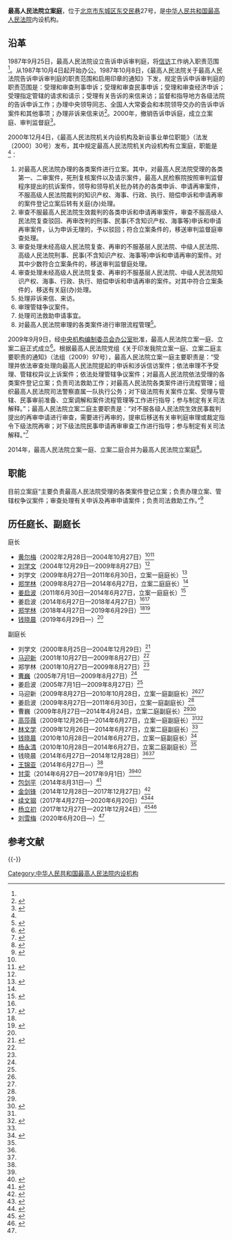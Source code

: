 {{Infobox PRCG
|机构名称=最高人民法院立案庭
|标志1=Red star.svg
|标志1说明=
|职位1=庭长
|人员1=[[钱晓晨|钱晓晨]]
|职位2=
|人员2=
|人数2=
|业务上级机构=
|组织上级机构=
|上级机构=[[中华人民共和国最高人民法院|中华人民共和国最高人民法院]]
|机构类型=最高人民法院内设机构
|行政级别=
|成立时间=
|地址1=[[北京市|北京市]][[东城区_(北京市)|东城区]][[东交民巷|东交民巷]]27号
|邮编1=
|电话0=
|电话1={{Tel|86|10|}}
|传真1=
|场所2=最高人民法院人民来访接待室
|地址2=[[北京市|北京市]][[朝阳区_(北京市)|朝阳区]][[小红门乡|小红门乡]]红寺村40号
|邮编2=100164
|官网=
}}
'''最高人民法院立案庭'''，位于[[北京市|北京市]][[东城区_(北京市)|东城区]][[东交民巷|东交民巷]]27号，是[[中华人民共和国最高人民法院|中华人民共和国最高人民法院]]内设机构。

==沿革==
1987年9月25日，最高人民法院设立告诉申诉审判庭，将[[信访|信访]]工作纳入职责范围<ref name=jigoujsh/>。从1987年10月4日起开始办公。1987年10月8日，《最高人民法院关于最高人民法院告诉申诉审判庭的职责范围和启用印章的通知》下发，规定告诉申诉审判庭的职责范围是：受理和审查刑事申诉；受理和审查民事申诉；受理和审查经济申诉；受理指定管辖的请求和请示；受理有关告诉的来信来访；监督和指导地方各级法院的告诉申诉工作；办理中央领导同志、全国人大常委会和本院领导交办的告诉申诉案件和其他事项；办理非诉来信来访<ref>{{Cite web |url =  http://www.chinacourt.org/law/detail/1987/10/id/6930.shtml|title = 最高人民法院关于最高人民法院告诉申诉审判庭的职责范围和启用印章的通知 |author =  |date = 1987-10-08 |publisher = 中国法院网 |language =  |accessdate =  |quote =  }}</ref>。2000年，撤销告诉申诉庭，成立立案庭、审判监督庭<ref name=jigoujsh>{{Cite web |url = http://rmfyb.chinacourt.org/paper/html/2014-11/23/content_90796.htm?div=-1 |title = 最高人民法院机构设置简史 |author =  |date = 2014-11-23 |publisher = 人民法院报 |language =  |accessdate =  |quote =  |archive-date = 2020-11-04 |archive-url = https://web.archive.org/web/20201104154950/http://rmfyb.chinacourt.org/paper/html/2014-11/23/content_90796.htm?div=-1 |dead-url = no }}</ref>。

2000年12月4日，《最高人民法院机关内设机构及新设事业单位职能》（法发〔2000〕30号）发布，其中规定最高人民法院机关内设机构有立案庭，职能是<ref name=zhineng/>：
#对最高人民法院办理的各类案件进行立案。其中，对最高人民法院受理的各类第一、二审案件，死刑复核案件以及请示案件，最高人民检察院按照审判监督程序提出的抗诉案件，领导和领导机关批办转办的各类申诉、申请再审案件，不服高级人民法院裁判的知识产权、海事、行政、执行、赔偿申诉和申请再审的案件登记立案后转有关庭(办)处理。
#审查不服最高人民法院生效裁判的各类申诉和申请再审案件，审查不服高级人民法院复查驳回、再审改判的刑事、民事(不含知识产权、海事等)申诉和申请再审案件，认为申诉无理的，予以驳回；符合立案条件的，移送审判监督庭审查处理。
#审查处理未经高级人民法院复查、再审的不服基层人民法院、中级人民法院、高级人民法院刑事、民事(不含知识产权、海事等)申诉和申请再审的案件。对其中少数符合立案条件的，移送审判监督庭处理。
#审查处理未经高级人民法院复查、再审的不服基层人民法院、中级人民法院知识产权、海事、行政、执行、赔偿申诉和申请再审的案件。对其中符合立案条件的，移送有关庭(办)处理。
#处理非诉来信、来访。
#审理管辖争议案件。
#处理司法救助申请事宜。
#对最高人民法院审理的各类案件进行审限流程管理<ref name=zhineng>{{Cite web |url = http://www.pkulaw.cn/fulltext_form.aspx?Gid=124743 |title = 最高人民法院机关内设机构及新设事业单位职能 |author =  |date =  |publisher = 北大法宝 |language =  |accessdate = 2017-04-05 |quote =  |archive-date = 2020-05-09 |archive-url = https://web.archive.org/web/20200509020535/http://www.pkulaw.cn/fulltext_form.aspx?Gid=124743 |dead-url = no }}</ref>。

2009年9月9日，经[[中央机构编制委员会办公室|中央机构编制委员会办公室]]批准，最高人民法院立案一庭、立案二庭正式成立<ref>{{Cite web |url = http://news.sohu.com/20090910/n266610846.shtml |title =最高法院内设机构调整 立案一庭二庭正式成立  |author =  |date =2009-09-10  |publisher = 搜狐 |language =  |accessdate =  |quote =  }}</ref>。根据最高人民法院党组《关于印发我院立案一庭、立案二庭主要职责的通知》（法组（2009）97号），最高人民法院立案一庭主要职责是：“受理并依法审查处理向最高人民法院提起的申诉和涉诉信访案件；依法审理不予受理、管辖权异议上诉案件；依法处理管辖争议案件；对最高人民法院依法受理的各类案件登记立案；负责司法救助工作；对最高人民法院各类案件进行流程管理；组织最高人民法院司法警察直属一队执行公务；对下级法院有关案件立案、受理与管辖、民事审前准备、立案调解和案件流程管理等工作进行指导；参与制定有关司法解释。”；最高人民法院立案二庭主要职责是：“对不服各级人民法院生效民事裁判提出的再审申请进行审查，需要进行再审的，提审后移送有关审判庭审理或裁定指令下级法院再审；对下级法院民事申请再审审查工作进行指导；参与制定有关司法解释。”<ref>{{Cite web |url = http://www.court.gov.cn/shenpan-xiangqing-86.html |title = 最高人民法院立案一庭、立案二庭主要职责范围 |author =  |date = 2010-02-11 |publisher =中华人民共和国最高人民法院 |language =  |accessdate =  |quote =  }}</ref>

2014年，最高人民法院立案一庭、立案二庭合并为最高人民法院立案庭<ref name=jiangqb>{{Cite web  |url =http://leaders.people.com.cn/n/2014/0628/c58278-25212682.html  |title =姜启波任最高人民法院立案庭庭长  |author =  |date =2014-06-28  |publisher =人民网  |language =  |accessdate =  |quote =  |archive-date =2017-04-06  |archive-url =https://web.archive.org/web/20170406111226/http://leaders.people.com.cn/n/2014/0628/c58278-25212682.html  |dead-url =no  }}</ref>。

==职能==
目前立案庭“主要负责最高人民法院受理的各类案件登记立案；负责办理立案、管辖权争议案件；审查处理有关申诉及再审申请案件；负责司法救助工作。”<ref>{{Cite web |url = http://www.court.gov.cn/jigou-fayuanjigou-zhineng-2.html |title = 立案庭 |author =  |date =  |publisher = 中华人民共和国最高人民法院 |language =  |accessdate = 2017-04-06 |quote =  |archive-date = 2020-07-03 |archive-url = https://web.archive.org/web/20200703061351/http://www.court.gov.cn/jigou-fayuanjigou-zhineng-2.html |dead-url = no }}</ref>

==历任庭长、副庭长==
{{col-begin}}
{{col-2}}
;庭长
*[[黄尔梅|黄尔梅]]（2002年2月28日—2004年10月27日）<ref name=yjjb/><ref name=ellsan>{{Cite web |url = http://www.npc.gov.cn/wxzl/wxzl/2004-02/09/content_327755.htm |title = 最高人民法院（2003年－） |author =  |date = 2004-02-09 |publisher = 中国人大网 |language =  |accessdate =  |quote =  |archive-url = https://web.archive.org/web/20200416175657/http://www.npc.gov.cn/wxzl/wxzl/2004-02/09/content_327755.htm |archive-date = 2020-04-16 |dead-url = yes }}</ref>
*[[刘学文|刘学文]]（2004年12月29日—2009年8月27日）<ref name=ellsan/>
*刘学文（2009年8月27日—2011年6月30日，立案一庭庭长）<ref name=elljbeq>{{Cite web |url = http://news.sohu.com/20090827/n266277718.shtml |title = 全国人大任免一批最高人民法院各庭庭长 |author =  |date = 2009-08-27 |publisher = 搜狐 |language =  |accessdate =  |quote =  |archive-date = 2020-03-18 |archive-url = https://web.archive.org/web/20200318043157/http://news.sohu.com/20090827/n266277718.shtml |dead-url = no }}</ref>
*[[郑学林|郑学林]]（2009年8月27日—2014年6月27日，立案二庭庭长）<ref name=elljbeq/>
*[[姜启波|姜启波]]（2011年6月30日—2014年6月27日，立案一庭庭长）<ref>{{Cite web |url = http://www.court.gov.cn/fabu-xiangqing-12980.html |title = 全国人民代表大会常务委员会任免名单 |author =  |date = 2011-07-27 |publisher = 中华人民共和国最高人民法院 |language =  |accessdate =  |quote =  |archive-date = 2019-06-08 |archive-url = https://web.archive.org/web/20190608082248/http://www.court.gov.cn/fabu-xiangqing-12980.html |dead-url = no }}</ref>
*姜启波（2014年6月27日—2018年4月27日）<ref name=jiangqb/><ref name="npc20180427">{{Cite web|url=http://www.npc.gov.cn/npc/c30834/201804/e3e5b9538182479d845eae39ff3bf97d.shtml|title=全国人民代表大会常务委员会任免名单（2018年4月27日第十三届全国人民代表大会常务委员会第二次会议通过）|date=2018-04-27|publisher=中国人大网|access-date=2021-12-24|archive-date=2021-12-24|archive-url=https://web.archive.org/web/20211224182400/http://www.npc.gov.cn/npc/c30834/201804/e3e5b9538182479d845eae39ff3bf97d.shtml|dead-url=no}}</ref>
*[[郑学林|郑学林]]（2018年4月27日—2019年6月29日）<ref name="npc20180427" /><ref name="npc20190629">{{Cite web|url=http://www.npc.gov.cn/npc/c30834/201907/1f2cd8d6742846fa959ef93ca58c0a50.shtml|title=全国人民代表大会常务委员会任免名单（2019年6月29日第十三届全国人民代表大会常务委员会第十一次会议通过）|date=2019-06-29|publisher=中国人大网|access-date=2021-12-24|archive-date=2019-09-24|archive-url=https://web.archive.org/web/20190924030049/http://www.npc.gov.cn/npc/c30834/201907/1f2cd8d6742846fa959ef93ca58c0a50.shtml|dead-url=no}}</ref>
*[[钱晓晨|钱晓晨]]（2019年6月29日—）<ref name="npc20190629" />

{{col-2}}
;副庭长
*刘学文（2000年8月25日—2004年12月29日）<ref name=yjjb>{{Cite web |url = http://www.npc.gov.cn/wxzl/wxzl/2004-02/09/content_327756.htm |title = 最高人民法院（1998年－2002年） |author =  |date = 2004-02-09 |publisher = 中国人大网 |language =  |accessdate =  |quote =  |archive-url = https://web.archive.org/web/20160306052226/http://www.npc.gov.cn/wxzl/wxzl/2004-02/09/content_327756.htm |archive-date = 2016-03-06 |dead-url = yes }}</ref>
*[[马迎新|马迎新]]（2001年10月27日—2009年8月27日）<ref name=yjjb/>
*郑学林（2001年10月27日—2009年8月27日）<ref name=yjjb/>
*[[曹巍|曹巍]]（2005年7月1日—2009年8月27日）<ref name=ellsan/>
*姜启波（2005年7月1日—2009年8月27日）<ref name=ellsan/>
*马迎新（2009年8月27日—2010年10月28日，立案一庭副庭长）<ref name=elljbeq/><ref name=elylyleb/>
*姜启波（2009年8月27日—2011年6月30日，立案一庭副庭长）<ref name=elljbeq/>
*曹巍（2009年8月27日—2014年4月24日，立案二庭副庭长）<ref name=elljbeq/><ref>{{Cite web|url =http://www.taiwan.cn/xwzx/PoliticsNews/201404/t20140424_6068874.htm|title =全国人大常委会任免名单|author =|date =2014-04-24|publisher =中国台湾网|language =|accessdate =|quote =|deadurl =yes|archiveurl =https://web.archive.org/web/20170407054005/http://www.taiwan.cn/xwzx/PoliticsNews/201404/t20140424_6068874.htm|archivedate =2017-04-07}}</ref>
*[[高莎薇|高莎薇]]（2009年12月26日—2014年6月27日，立案一庭副庭长）<ref name=jiangqb/><ref name=elljyeeb>{{Cite web  |url =http://www.chinacourt.org/article/detail/2009/12/id/388048.shtml  |title =全国人大常委会任免名单  |author =  |date =2009-12-28  |publisher =中国法院网  |language =  |accessdate =  |quote =  |archive-date =2017-04-06  |archive-url =https://web.archive.org/web/20170406201439/http://www.chinacourt.org/article/detail/2009/12/id/388048.shtml  |dead-url =no  }}</ref>
*[[林文学|林文学]]（2009年12月26日—2014年6月27日，立案二庭副庭长）<ref name=elljyeeb/>
*[[钱晓晨|钱晓晨]]（2010年10月28日—2014年6月27日，立案一庭副庭长）<ref name=elylyleb>{{Cite web |url = http://politics.people.com.cn/GB/41223/13074004.html |title = 全国人民代表大会常务委员会任免最高法审判员名单 |author =  |date = 2010-10-28 |publisher = 人民网 |language =  |accessdate =  |quote =  |archive-date = 2012-01-19 |archive-url = https://web.archive.org/web/20120119180845/http://politics.people.com.cn/GB/41223/13074004.html |dead-url = no }}</ref>
*[[杨永清|杨永清]]（2010年10月28日—2014年6月27日，立案二庭副庭长）<ref name=elylyleb/>
*钱晓晨（2014年6月27日—2014年12月28日）<ref name=jiangqb/><ref name=jinjf/>
*[[王锦亚|王锦亚]]（2014年6月27日—）<ref name=jiangqb/>
*[[甘雯|甘雯]]（2014年6月27日—2017年9月1日）<ref name=jiangqb/><ref>{{Cite web  |url =http://www.npc.gov.cn/npc/xinwen/2017-09/01/content_2028076.htm  |title =全国人民代表大会常务委员会任免名单  |author =  |date =2017-09-01  |publisher =中国人大网  |language =  |accessdate =  |quote =  |archive-url =https://web.archive.org/web/20180224113334/http://www.npc.gov.cn/npc/xinwen/2017-09/01/content_2028076.htm  |archive-date =2018-02-24  |dead-url =yes  }}</ref>
*[[包剑平|包剑平]]（2014年8月31日—）<ref>{{Cite web |url = http://news.ifeng.com/a/20140831/41803876_0.shtml |title = 全国人大常委会关于最高法院的任免名单 |author =  |date = 2014-08-31 |publisher = 凤凰网 |language =  |accessdate =  |quote =  |archive-date = 2019-06-09 |archive-url = https://web.archive.org/web/20190609145721/http://news.ifeng.com/a/20140831/41803876_0.shtml |dead-url = no }}</ref>
*[[金剑锋|金剑锋]]（2014年12月28日—2017年12月27日）<ref name=jinjf>{{Cite web |url = http://expo.people.com.cn/n/2014/1229/c112662-26289807.html |title = 全国人大常委会任免最高人民法院审判员名单 |author =  |date = 2014-12-29 |publisher = 人民网 |language =  |accessdate =  |quote =  |archive-url = https://web.archive.org/web/20170407053627/http://expo.people.com.cn/n/2014/1229/c112662-26289807.html |archive-date = 2017-04-07 |dead-url = yes }}</ref>
*[[续文钢|续文钢]]（2017年4月27日—2020年6月20日）<ref name=jinghe>{{Cite web |url = http://news.ifeng.com/a/20170427/51016635_0.shtml |title = 景汉朝、贺荣被免去最高人民法院副院长职务 |author =  |date = 2017-04-27 |publisher = 凤凰网 |language =  |accessdate =  |quote =  |archive-date = 2019-05-02 |archive-url = https://web.archive.org/web/20190502135859/http://news.ifeng.com/a/20170427/51016635_0.shtml |dead-url = no }}</ref><ref name="npc20200620">{{Cite web|url=http://www.npc.gov.cn/npc/c30834/202006/7a0770aea089440d9e12b94b714e8af0.shtml|title=全国人民代表大会常务委员会任免名单（2020年6月20日第十三届全国人民代表大会常务委员会第十九次会议通过）|date=2020-06-20|publisher=中国人大网|access-date=2021-12-24|archive-date=2020-09-24|archive-url=https://web.archive.org/web/20200924205338/http://www.npc.gov.cn/npc/c30834/202006/7a0770aea089440d9e12b94b714e8af0.shtml|dead-url=no}}</ref>
*[[杨立初|杨立初]]（2017年12月27日—2021年12月24日）<ref>{{Cite web |url = http://www.court.gov.cn/fabu-xiangqing-75662.html |title = 全国人民代表大会常务委员会任免名单 |author =  |date = 2017-12-27 |publisher = 中华人民共和国最高人民法院 |language =  |accessdate =  |quote =  |archive-date = 2020-11-09 |archive-url = https://web.archive.org/web/20201109184154/http://www.court.gov.cn/fabu-xiangqing-75662.html |dead-url = no }}</ref><ref>{{Cite web|url=http://www.npc.gov.cn/npc/c30834/202112/9894a535b65449048f94b18dfad3db12.shtml|title=全国人民代表大会常务委员会任免名单（2021年12月24日第十三届全国人民代表大会常务委员会第三十二次会议通过）|date=2021-12-24|publisher=中国人大网|access-date=2021-12-24|archive-date=2021-12-24|archive-url=https://web.archive.org/web/20211224181853/http://www.npc.gov.cn/npc/c30834/202112/9894a535b65449048f94b18dfad3db12.shtml|dead-url=no}}</ref>
*[[刘雪梅|刘雪梅]]（2020年6月20日—）<ref name="npc20200620" />

{{col-end}}

== 参考文献 ==
{{Reflist|30em}}

{{-}}
{{中华人民共和国法院|最}}

[[Category:中华人民共和国最高人民法院内设机构|Category:中华人民共和国最高人民法院内设机构]]